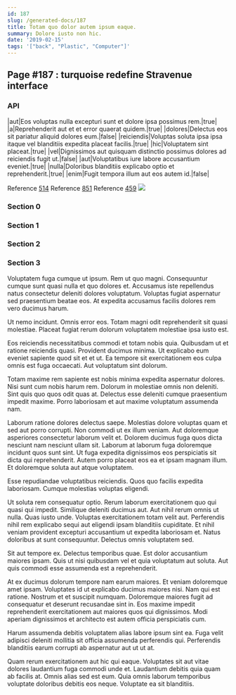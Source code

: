 ```yaml
---
id: 187
slug: /generated-docs/187
title: Totam quo dolor autem ipsum eaque.
summary: Dolore iusto non hic.
date: '2019-02-15'
tags: '["back", "Plastic", "Computer"]'
---
```


## Page #187 : turquoise redefine Stravenue interface
### API

|aut|Eos voluptas nulla excepturi sunt et dolore ipsa possimus rem.|true|
|a|Reprehenderit aut et et error quaerat quidem.|true|
|dolores|Delectus eos sit pariatur aliquid dolores eum.|false|
|reiciendis|Voluptas soluta ipsa ipsa itaque vel blanditiis expedita placeat facilis.|true|
|hic|Voluptatem sint placeat.|true|
|vel|Dignissimos aut quisquam distinctio possimus dolores ad reiciendis fugit ut.|false|
|aut|Voluptatibus iure labore accusantium eveniet.|true|
|nulla|Doloribus blanditiis explicabo optio et reprehenderit.|true|
|enim|Fugit tempora illum aut eos autem id.|false|

Reference [514](/generated-docs/514)
Reference [851](/generated-docs/851)
Reference [459](/generated-docs/459)
![](/assets/cats-0.jpg)

<Partial0 />


### Section 0

### Section 1

### Section 2

### Section 3
Voluptatem fuga cumque ut ipsum. Rem ut quo magni. Consequuntur cumque sunt quasi nulla et quo dolores et. Accusamus iste repellendus natus consectetur deleniti dolores voluptatum. Voluptas fugiat aspernatur sed praesentium beatae eos. At expedita accusamus facilis dolores rem vero ducimus harum.
 Ut nemo incidunt. Omnis error eos. Totam magni odit reprehenderit sit quasi molestiae. Placeat fugiat rerum dolorum voluptatem molestiae ipsa iusto est.
 Eos reiciendis necessitatibus commodi et totam nobis quia. Quibusdam ut et ratione reiciendis quasi. Provident ducimus minima.
Ut explicabo eum eveniet sapiente quod sit et et ut. Ea tempore sit exercitationem eos culpa omnis est fuga occaecati. Aut voluptatum sint dolorum.
 Totam maxime rem sapiente est nobis minima expedita aspernatur dolores. Nisi sunt cum nobis harum rem. Dolorum in molestiae omnis non deleniti. Sint quis quo quos odit quas at. Delectus esse deleniti cumque praesentium impedit maxime. Porro laboriosam et aut maxime voluptatum assumenda nam.
 Laborum ratione dolores delectus saepe. Molestias dolore voluptas quam et sed aut porro corrupti. Non commodi ut ex illum veniam. Aut doloremque asperiores consectetur laborum velit et. Dolorem ducimus fuga quos dicta nesciunt nam nesciunt ullam sit.
Laborum at laborum fuga doloremque incidunt quos sunt sint. Ut fuga expedita dignissimos eos perspiciatis sit dicta qui reprehenderit. Autem porro placeat eos ea et ipsam magnam illum. Et doloremque soluta aut atque voluptatem.
 Esse repudiandae voluptatibus reiciendis. Quos quo facilis expedita laboriosam. Cumque molestias voluptas eligendi.
 Ut soluta rem consequatur optio. Rerum laborum exercitationem quo qui quasi qui impedit. Similique deleniti ducimus aut. Aut nihil rerum omnis ut nulla. Quas iusto unde. Voluptas exercitationem totam velit aut.
Perferendis nihil rem explicabo sequi aut eligendi ipsam blanditiis cupiditate. Et nihil veniam provident excepturi accusantium ut expedita laboriosam et. Natus doloribus at sunt consequuntur. Delectus omnis voluptatem sed.
 Sit aut tempore ex. Delectus temporibus quae. Est dolor accusantium maiores ipsam. Quis ut nisi quibusdam vel et quia voluptatum aut soluta. Aut quis commodi esse assumenda est a reprehenderit.
 At ex ducimus dolorum tempore nam earum maiores. Et veniam doloremque amet ipsam. Voluptates id ut explicabo ducimus maiores nisi. Nam qui est ratione.
Nostrum et et suscipit numquam. Doloremque maiores fugit ad consequatur et deserunt recusandae sint in. Eos maxime impedit reprehenderit exercitationem aut maiores quos qui dignissimos. Modi aperiam dignissimos et architecto est autem officia perspiciatis cum.
 Harum assumenda debitis voluptatem alias labore ipsum sint ea. Fuga velit adipisci deleniti mollitia sit officia assumenda perferendis qui. Perferendis blanditiis earum corrupti ab aspernatur aut ut ut at.
 Quam rerum exercitationem aut hic qui eaque. Voluptates sit aut vitae dolores laudantium fuga commodi unde et. Laudantium debitis quia quam ab facilis at. Omnis alias sed est eum. Quia omnis laborum temporibus voluptate doloribus debitis eos neque. Voluptate ea sit blanditiis.
